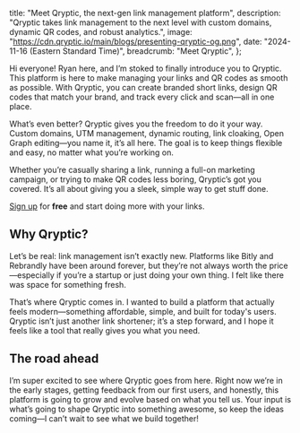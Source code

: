   title: "Meet Qryptic, the next-gen link management platform",
  description:
    "Qryptic takes link management to the next level with custom domains, dynamic QR codes, and robust analytics.",
  image: "https://cdn.qryptic.io/main/blogs/presenting-qryptic-og.png",
  date: "2024-11-16 (Eastern Standard Time)",
  breadcrumb: "Meet Qryptic",
};

Hi everyone! Ryan here, and I’m stoked to finally introduce you to Qryptic. This platform is here to make managing your links and QR codes as smooth as possible. With Qryptic, you can create branded short links, design QR codes that match your brand, and track every click and scan—all in one place.

What’s even better? Qryptic gives you the freedom to do it your way. Custom domains, UTM management, dynamic routing, link cloaking, Open Graph editing—you name it, it’s all here. The goal is to keep things flexible and easy, no matter what you’re working on.

Whether you’re casually sharing a link, running a full-on marketing campaign, or trying to make QR codes less boring, Qryptic’s got you covered. It’s all about giving you a sleek, simple way to get stuff done.

[Sign up](https://app.qryptic.io/register) for **free** and start doing more with your links.

## Why Qryptic?

Let’s be real: link management isn’t exactly new. Platforms like Bitly and Rebrandly have been around forever, but they’re not always worth the price—especially if you’re a startup or just doing your own thing. I felt like there was space for something fresh.

That’s where Qryptic comes in. I wanted to build a platform that actually feels modern—something affordable, simple, and built for today's users. Qryptic isn’t just another link shortener; it’s a step forward, and I hope it feels like a tool that really gives you what you need.

## The road ahead

I’m super excited to see where Qryptic goes from here. Right now we’re in the early stages, getting feedback from our first users, and honestly, this platform is going to grow and evolve based on what you tell us. Your input is what’s going to shape Qryptic into something awesome, so keep the ideas coming—I can’t wait to see what we build together!
